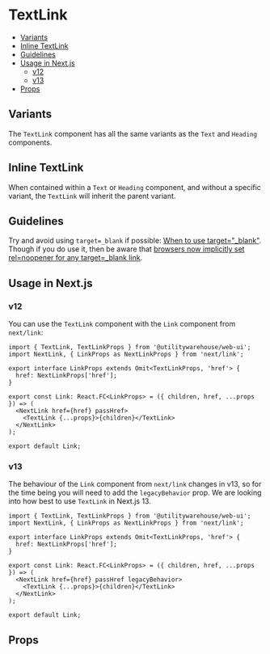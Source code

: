 
<Meta of={Stories} />

# TextLink

<Description />

- [Variants](#variants)
- [Inline TextLink](#inline-textlink)
- [Guidelines](#guidelines)
- [Usage in Next.js](#usage-in-next.js)
  - [v12](#v12)
  - [v13](#v13)
- [Props](#props)

## Variants

The `TextLink` component has all the same variants as the `Text` and `Heading` components.

<Canvas of={Stories.TextLinkVariants} />

## Inline TextLink

When contained within a `Text` or `Heading` component, and without a specific variant, the `TextLink` will inherit the parent variant.

<Canvas of={Stories.InlineTextLink} />

## Guidelines

Try and avoid using `target=_blank` if possible: [When to use target="\_blank"](https://css-tricks.com/use-target_blank/).
Though if you do use it, then be aware that [browsers now implicitly set rel=noopener for any target=\_blank link](https://mathiasbynens.github.io/rel-noopener/).

## Usage in Next.js

### v12

You can use the `TextLink` component with the `Link` component from `next/link`:

```tsx
import { TextLink, TextLinkProps } from '@utilitywarehouse/web-ui';
import NextLink, { LinkProps as NextLinkProps } from 'next/link';

export interface LinkProps extends Omit<TextLinkProps, 'href'> {
  href: NextLinkProps['href'];
}

export const Link: React.FC<LinkProps> = ({ children, href, ...props }) => (
  <NextLink href={href} passHref>
    <TextLink {...props}>{children}</TextLink>
  </NextLink>
);

export default Link;
```

### v13

The behaviour of the `Link` component from `next/link` changes in v13, so for
the time being you will need to add the `legacyBehavior` prop. We are looking
into how best to use `TextLink` in Next.js 13.

```tsx
import { TextLink, TextLinkProps } from '@utilitywarehouse/web-ui';
import NextLink, { LinkProps as NextLinkProps } from 'next/link';

export interface LinkProps extends Omit<TextLinkProps, 'href'> {
  href: NextLinkProps['href'];
}

export const Link: React.FC<LinkProps> = ({ children, href, ...props }) => (
  <NextLink href={href} passHref legacyBehavior>
    <TextLink {...props}>{children}</TextLink>
  </NextLink>
);

export default Link;
```

## Props

<ArgTypes of={Stories} />
